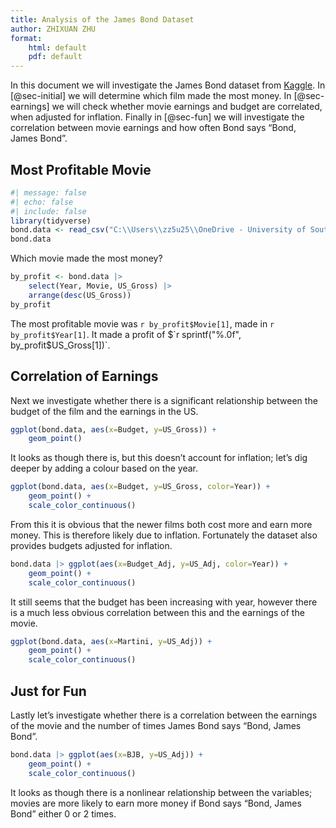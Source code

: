 ```yaml
---
title: Analysis of the James Bond Dataset
author: ZHIXUAN ZHU
format: 
    html: default
    pdf: default
---
```


In this document we will investigate the James Bond dataset from [Kaggle](https://www.kaggle.com/datasets/dreb87/jamesbond).
In [@sec-initial] we will determine which film made the most money.
In [@sec-earnings] we will check whether movie earnings and budget are correlated, when adjusted for inflation.
Finally in [@sec-fun] we will investigate the correlation between movie earnings and how often Bond says "Bond, James Bond".

## Most Profitable Movie { #sec-initial }

```r
#| message: false
#| echo: false
#| include: false
library(tidyverse)
bond.data <- read_csv("C:\\Users\\zz5u25\\OneDrive - University of Southampton\\ds\\week3\\data\\jamesbond.csv")
bond.data
```

Which movie made the most money?
```r
by_profit <- bond.data |>
    select(Year, Movie, US_Gross) |>
    arrange(desc(US_Gross))
by_profit
```

The most profitable movie was `r by_profit$Movie[1]`, made in `r by_profit$Year[1]`.
It made a profit of $`r sprintf("%.0f", by_profit$US_Gross[1])`.

## Correlation of Earnings { #sec-earnings }

Next we investigate whether there is a significant relationship between the budget of the film and the earnings in the US.

```r
ggplot(bond.data, aes(x=Budget, y=US_Gross)) +
    geom_point()
```

It looks as though there is, but this doesn't account for inflation; let's dig deeper by adding a colour based on the year.

```r
ggplot(bond.data, aes(x=Budget, y=US_Gross, color=Year)) +
    geom_point() +
    scale_color_continuous()
```

From this it is obvious that the newer films both cost more and earn more money.
This is therefore likely due to inflation.
Fortunately the dataset also provides budgets adjusted for inflation.

```r
bond.data |> ggplot(aes(x=Budget_Adj, y=US_Adj, color=Year)) +
    geom_point() +
    scale_color_continuous()
```



It still seems that the budget has been increasing with year, however there is a much less obvious correlation between this and the earnings of the movie.

```r
ggplot(bond.data, aes(x=Martini, y=US_Adj)) +
    geom_point() +
    scale_color_continuous()
```



## Just for Fun { #sec-fun }

Lastly let's investigate whether there is a correlation between the earnings of the movie and the number of times James Bond says "Bond, James Bond".

```r
bond.data |> ggplot(aes(x=BJB, y=US_Adj)) +
    geom_point() +
    scale_color_continuous()
```

It looks as though there is a nonlinear relationship between the variables; movies are more likely to earn more money if Bond says "Bond, James Bond" either 0 or 2 times.

